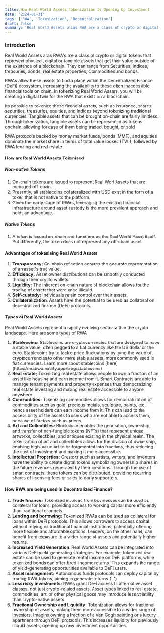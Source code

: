 ```yaml
---
title: How Real World Assets Tokenization Is Opening Up Investment
date: '2024-01-31'
tags: ['RWA', 'Tokenization', 'Decentralization']
draft: false
summary: 'Real World Assets alias RWA are a class of crypto or digital tokens that represent physical, digital or tangible assets that get their value outside of the existence of a blockchain. They can range from treasuries, bonds, real estate properties, securities, indices, Commodities etc.'
---
```


### Introduction

Real World Assets alias RWA's are a class of crypto or digital tokens that represent physical, digital or tangible assets that get their value outside of the existence of a blockchain. They can range from Securities, indices, treasuries, bonds, real estate properties, Commodities and bonds.

RWAs allow these assets to find a place within the Decentralized Finance (DeFi) ecosystem, increasing the availability to these often inaccessible financial tools on chain. In tokenizing Real World Assers, you will be creating a digital twin for the RWA that exists on a blockchain.

Its possible to tokenize these financial assets, such as insurance, shares, securities, treasuries, equities, and indices beyond tokenizing traditional currencies. Tangible assets that can be brought on-chain are fairly limitless. Through tokenization, tangible assets can be represented as tokens onchain, allowing for ease of them being traded, bought, or sold

RWA protocols backed by money market funds, bonds (MMF), and equities dominate the market share in terms of total value locked (TVL), followed by RWA lending and real estate.

#### How are Real World Assets Tokenised

##### Non-native Tokens

<ol>
  <li>On-chain tokens are issued to represent Real Worl Assets that are managed off-chain.</li>
  <li>
    Presently, all stablecoins collateralized with USD exist in the form of a token that is not
    native to the platform.
  </li>
  <li>
    Given the early stage of RWAs, leveraging the existing financial infrastructure around asset
    custody is the more prevalent approach and holds an advantage.
  </li>
</ol>

##### Native Tokens

<ol>
  <li>
    A token is issued on-chain and functions as the Real World Asset itself. Put differently, the
    token does not represent any off-chain asset.
  </li>
</ol>

#### Advantages of tokenising Real World Assets

<ol>
  <li>
    <strong>Transparency:</strong> On-chain reflection ensures the accurate representation of an
    asset's true value.
  </li>
  <li>
    <strong>Efficiency:</strong> Asset owner distributions can be smoothly conducted through their
    crypto wallets.
  </li>
  <li>
    <strong>Liquidity:</strong> The inherent on-chain nature of blockchain allows for the trading of
    assets that were once illiquid.
  </li>
  <li>
    <strong>Self-custody:</strong> Individuals retain control over their assets.
  </li>
  <li>
    <strong>Collateralization:</strong> Assets have the potential to be used as collateral on
    decentralized finance (DeFi) protocols.
  </li>
</ol>

#### Types of Real World Assets

Real World Assets represent a rapidly evolving sector within the crypto landscape. Here are some types of RWA

<ol>
  <li>
    <strong>Stablecoins:</strong> Stablecoins are cryptocurrencies that are designed to have a
    stable value, often pegged to a fiat currency like the US dollar or the euro. Stablecoins try to
    tackle price fluctuations by tying the value of cryptocurrencies to other more stable assets,
    more commonly used is fiat currencies. Learn more about stablecoins
    [here](https://mabwa.netlify.app/blog/stablecoins)
  </li>
  <li>
    <strong>Real Estate;</strong> Tokenizing real estate allows people to own a fraction of an asset
    like housing and earn income from it. Smart Contracts are able to manage tenant payments and
    property expenses thus democratizing real estate investing and making real estate accessible to
    anyone anywhere.
  </li>
  <li>
    <strong>Commodities:</strong> Tokenizing commodities allows for democratization of commodities
    such as gold, precious metals, sculpture, paints, etc, hence asset holders can earn income from
    it. This can lead to the accessibility of the assets to users who are not able to access them,
    because of factors such as prices.
  </li>
  <li>
    <strong>Art and Collectibles:</strong> Blockchain enables the generation, ownership, and
    transfer of non-fungible tokens (NFTs) that represent unique artworks, collectibles, and
    antiques existing in the physical realm. The tokenization of art and collectibles allows for the
    division of ownership, enabling high-value art to be fragmented into fractions, thus reducing
    the cost of investment and making it more accessible.
  </li>
  <li>
    <strong>Intellectual Properties:</strong> Creators such as artists, writers, and inventors have
    the ability to create digital tokens symbolizing ownership shares in the future revenues
    generated by their creations. Through the use of smart contracts, these tokens can be
    distributed, providing recurring shares of licensing fees or sales to early supporters.
  </li>
</ol>

#### How RWA are being used in Decentralized Finance?

<ol>
  <li>
    <strong>Trade finance:</strong> Tokenized invoices from businesses can be used as collateral for
    loans, providing access to working capital more efficiently than traditional channels.
  </li>
  <li>
    <strong>Lending and borrowing:</strong> Tokenized RWAs can be used as collateral for loans
    within DeFi protocols. This allows borrowers to access capital without relying on traditional
    financial institutions, potentially offering more flexible and affordable options. Lenders, on
    the other hand, can benefit from exposure to a wider range of assets and potentially higher
    returns.
  </li>
  <li>
    <strong>Increased Yield Generation:</strong> Real World Assets can be integrated into various
    DeFi yield-generating strategies. For example, tokenized real estate can be used to generate
    rental income on DeFi platforms, while tokenized bonds can offer fixed-income returns. This
    expands the range of yield-generating opportunities available to DeFi users.
  </li>
  <li>
    <strong>Asset management:</strong> Autonomous funds protocols can deploy capital by trading RWA
    tokens, aiming to generate returns.{' '}
  </li>
  <li>
    <strong>Less risky investments:</strong> RWAs grant DeFi access to alternative asset classes,
    not just crypto-related assets. Asset types linked to real estate, commodities, art, or other
    physical goods may introduce less volatility than crypto-native assets
  </li>
  <li>
    <strong>Fractional Ownership and Liquidity:</strong> Tokenization allows for fractional
    ownership of assets, making them more accessible to a wider range of investors. Imagine owning a
    fraction of a Van Gogh painting or a luxury apartment through DeFi protocols. This increases
    liquidity for previously illiquid assets, opening up new investment opportunities.
  </li>
</ol>
